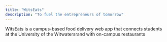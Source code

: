```yaml
---
title: "WitsEats"
description: "To fuel the entrepreneurs of tomorrow"
---
```


WitsEats is a campus-based food delivery web app that connects students at the University of the Witwatersrand with on-campus restaurants

<Card
  title="Project Management Methodology"
  icon="pen"
  href="/projectManagement"
  horizontal>
</Card>

<Card
  title = "Intial Design and Development Plan"
  icon = "palette"
  href = "/initalDesignPlan"
  horizontal>
</Card>

<Card
  title = "Developement Guides"
  icon = "book"
  href = "/developementGuides"
  horizontal>
</Card>

<Card
  title = "Git Methodology"
  icon = "github"
  href = "/gitMethodology"
  horizontal>
</Card>

<Card
  title = "Technology Stack"
  icon = "computer"
  href = "/technologyStack"
  horizontal>
</Card>

<Card
  title="Stackholder Interaction"
  icon = "people"
  href = "/stakeholderInteraction"
  horizontal>
</Card>

<Card
  title="User Feedback & Improvements"
  icon="message"
  href="/userFeedback"
  horizontal>
</Card>

<Card
  title = "Database Documentation here"
  icon= "database"
  href = "/database"
  horizontal>
</Card>

<Card
  title = "Host Documentation here"
  icon= "cloud"
  href = "/hostDocumentation"
  horizontal>
</Card>

<Card
  title = "Testing Documentation here"
  icon= "code"
  href = "/testing"
  horizontal>
</Card>

<Card
  title = "Third Party Code Documentation here"
  icon = "person"
  href = "/thirdParty"
  horizontal>
</Card>

<Card
  title = "API documentation"
  icon = "server"
  href = "/backendDocs"
  horizontal>
</Card>

<Card
  title = "Security Audit"
  icon = "lock"
  href = "/securityAudit"
  horizontal>
</Card>